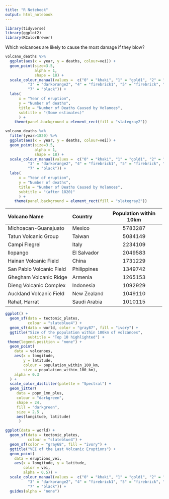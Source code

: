 ```yaml
---
title: "R Notebook"
output: html_notebook
---
```


```r
library(tidyverse)
library(ggplot2)
library(RColorBrewer)
```

Which volcanoes are likely to cause the most damage if they blow?

```r
volcano_deaths %>% 
  ggplot(aes(x = year, y = deaths, colour=vei)) +
  geom_point(size=3.5, 
             alpha = 1, 
             shape = 18) +   
  scale_colour_manual(values =  c("0" = "khaki", "1" = "gold1", "2" = "darkgoldenrod2",
          "3" = "darkorange2", "4" = "firebrick1", "5" = "firebrick", "6" = "firebrick4",
          "7" = "black")) +
  labs(
      x = "Year of eruption",
      y = "Number of deaths",
      title = "Number of Deaths Caused by Volanoes",
      subtitle = "(Some estimates)"
      ) +
    theme(panel.background = element_rect(fill = "slategray2"))
```

```r
volcano_deaths %>% 
  filter(year>1820) %>% 
  ggplot(aes(x = year, y = deaths, colour=vei)) +
  geom_point(size=3.5, 
             alpha = 1, 
             shape = 18) +   
  scale_colour_manual(values =  c("0" = "khaki", "1" = "gold1", "2" = "darkgoldenrod2",
          "3" = "darkorange2", "4" = "firebrick1", "5" = "firebrick", "6" = "firebrick4",
          "7" = "black")) +
  labs(
      x = "Year of eruption",
      y = "Number of deaths",
      title = "Number of Deaths Caused by Volanoes",
      subtitle = "(after 1820)"
      ) +
    theme(panel.background = element_rect(fill = "slategray2"))
```

+--------------------------+--------------+-----------------------------+
| Volcano Name             | Country      | Population within 10km      |
+:=========================+:=============+:===========================:+
| Michoacan-Guanajuato     | Mexico       | 5783287                     |
+--------------------------+--------------+-----------------------------+
| Tatun Volcanic Group     | Taiwan       | 5084149                     |
+--------------------------+--------------+-----------------------------+
| Campi Flegrei            | Italy        | 2234109                     |
+--------------------------+--------------+-----------------------------+
| Ilopango                 | El Salvador  | 2049583                     |
+--------------------------+--------------+-----------------------------+
| Hainan Volcanic Field    | China        | 1731229                     |
+--------------------------+--------------+-----------------------------+
| San Pablo Volcanic Field | Philippines  | 1349742                     |
+--------------------------+--------------+-----------------------------+
| Ghegham Volcanic Ridge   | Armenia      | 1265153                     |
+--------------------------+--------------+-----------------------------+
| Dieng Volcanic Complex   | Indonesia    | 1092929                     |
+--------------------------+--------------+-----------------------------+
| Auckland Volcanic Field  | New Zealand  | 1049110                     |
+--------------------------+--------------+-----------------------------+
| Rahat, Harrat            | Saudi Arabia | 1010115                     |
+--------------------------+--------------+-----------------------------+

```r
ggplot() +
  geom_sf(data = tectonic_plates,
          colour = "slateblue4") +
  geom_sf(data = world, color = "gray87", fill = "ivory") +
  ggtitle("Size of the population within 100km of volcanoes",
          subtitle = "Top 10 highlighted") +
 theme(legend.position = "none") +
  geom_point(
    data = volcanoes,
    aes(x = longitude, 
        y = latitude, 
        colour = population_within_100_km,
        size = population_within_100_km),
    alpha = 0.3
  ) + 
  scale_color_distiller(palette = "Spectral") +
  geom_jitter(
     data = popn_1mn_plus,
     colour = "darkgreen",
     shape = 24,
     fill = "darkgreen",
     size = 2.5 , 
     aes(longitude, latitude)
      ) 
```

```r
ggplot(data = world) +
  geom_sf(data = tectonic_plates,
          colour = "slateblue4") +
  geom_sf(color = "gray68", fill = "ivory") +
  ggtitle("VEI of the Last Volcanic Eruptions") +
  geom_point(
    data = eruptions_vei,
    aes(x = longitude, y = latitude, 
        color = vei,
        alpha = 0.5)) +
  scale_colour_manual(values =  c("0" = "khaki", "1" = "gold1", "2" = "darkgoldenrod2",
          "3" = "darkorange2", "4" = "firebrick1", "5" = "firebrick", "6" = "firebrick4",
          "7" = "black")) +
  guides(alpha = "none")
```




